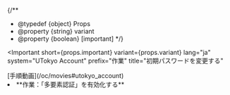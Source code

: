 
{/**
  * @typedef {object} Props
  * @property {string} variant
  * @property {boolean} [important]
  */}

<Important
  short={props.important}
  variant={props.variant}
  lang="ja"
  system="UTokyo Account"
  prefix="作業"
  title="初期パスワードを変更する"
>
  <Fragment slot="important">
    <If cond={props.variant === "oc"}>
      [手順動画](/oc/movies#utokyo_account)
    </If>
    <ChangePassword
      variant={props.variant}
      support={props.variant === "oc"}
      blockLink={props.variant === "individual"}
    />
  </Fragment>

  <li>
    **作業：「多要素認証」を有効化する**
    <MFA support={props.variant === "oc"} />
  </li>
</Important>